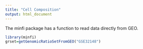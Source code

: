 ```yaml
---
title: "Cell Composition"
output: html_document
---
```


The minfi package has a function to read data directly from GEO.

```r
library(minfi)
grset=getGenomicRatioSetFromGEO("GSE32148")
```

